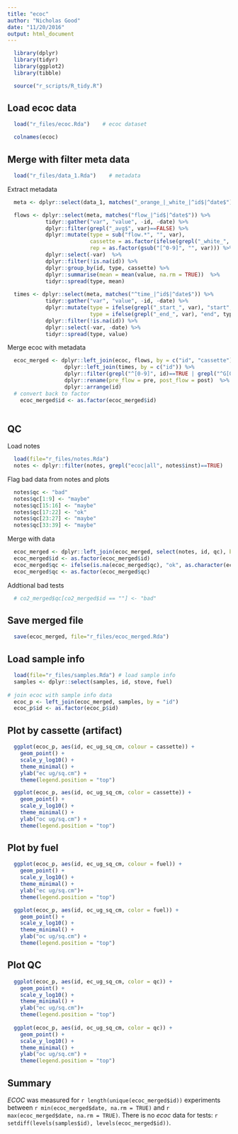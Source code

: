 ```yaml
---
title: "ecoc"
author: "Nicholas Good"
date: "11/20/2016"
output: html_document
---
```


```r
  library(dplyr)
  library(tidyr)
  library(ggplot2)
  library(tibble)
```

```r
  source("r_scripts/R_tidy.R")
```

## Load ecoc data

```r
  load("r_files/ecoc.Rda")    # ecoc dataset
```

```r
  colnames(ecoc)
```

## Merge with filter meta data

```r
  load("r_files/data_1.Rda")    # metadata
```

Extract metadata
```r
  meta <- dplyr::select(data_1, matches("_orange_|_white_|^id$|^date$"))

  flows <- dplyr::select(meta, matches("flow_|^id$|^date$")) %>%
            tidyr::gather("var", "value", -id, -date) %>%
            dplyr::filter(grepl("_avg$", var)==FALSE) %>%
            dplyr::mutate(type = sub("flow.*", "", var),
                          cassette = as.factor(ifelse(grepl("_white_", var), "A", "E")),
                          rep = as.factor(gsub("[^0-9]", "", var))) %>%
            dplyr::select(-var)  %>%
            dplyr::filter(!is.na(id)) %>%
            dplyr::group_by(id, type, cassette) %>%
            dplyr::summarise(mean = mean(value, na.rm = TRUE))  %>%
            tidyr::spread(type, mean)
  
  times <- dplyr::select(meta, matches("^time_|^id$|^date$")) %>%
            tidyr::gather("var", "value", -id, -date) %>%
            dplyr::mutate(type = ifelse(grepl("_start_", var), "start", "NA"),
                          type = ifelse(grepl("_end_", var), "end", type)) %>%
            dplyr::filter(!is.na(id)) %>%  
            dplyr::select(-var, -date) %>%
            tidyr::spread(type, value)
```

Merge ecoc with metadata

```r
  ecoc_merged <- dplyr::left_join(ecoc, flows, by = c("id", "cassette"))  %>%  
                  dplyr::left_join(times, by = c("id")) %>%  
                  dplyr::filter(grepl("^[0-9]", id)==TRUE | grepl("^G[0-9]", id)==TRUE) %>%
                  dplyr::rename(pre_flow = pre, post_flow = post)  %>%
                  dplyr::arrange(id)
  # convert back to factor
    ecoc_merged$id <- as.factor(ecoc_merged$id)
  
```

## QC

Load notes
```r
  load(file="r_files/notes.Rda")
  notes <- dplyr::filter(notes, grepl("ecoc|all", notes$inst)==TRUE)
```

Flag bad data from notes and plots

```r
  notes$qc <- "bad"
  notes$qc[1:9] <- "maybe"
  notes$qc[15:16] <- "maybe"
  notes$qc[17:22] <- "ok"
  notes$qc[23:27] <- "maybe"
  notes$qc[33:39] <- "maybe"
```

Merge with data

```r
  ecoc_merged <- dplyr::left_join(ecoc_merged, select(notes, id, qc), by = "id")
  ecoc_merged$id <- as.factor(ecoc_merged$id)
  ecoc_merged$qc <- ifelse(is.na(ecoc_merged$qc), "ok", as.character(ecoc_merged$qc))
  ecoc_merged$qc <- as.factor(ecoc_merged$qc)
```

Addtional bad tests

```r
  # co2_merged$qc[co2_merged$id == ""] <- "bad"
```

## Save merged file

```r
  save(ecoc_merged, file="r_files/ecoc_merged.Rda")
```

## Load sample info

```r
  load(file="r_files/samples.Rda") # load sample info
  samples <- dplyr::select(samples, id, stove, fuel)
  
# join ecoc with sample info data
  ecoc_p <- left_join(ecoc_merged, samples, by = "id")
  ecoc_p$id <- as.factor(ecoc_p$id)
```

## Plot by cassette (artifact)

```r
  ggplot(ecoc_p, aes(id, ec_ug_sq_cm, colour = cassette)) +
    geom_point() +
    scale_y_log10() +
    theme_minimal() +
    ylab("ec ug/sq.cm") +
    theme(legend.position = "top")

  ggplot(ecoc_p, aes(id, oc_ug_sq_cm, color = cassette)) +
    geom_point() +
    scale_y_log10() +
    theme_minimal() +
    ylab("oc ug/sq.cm") +
    theme(legend.position = "top")
```

## Plot by fuel

```r
  ggplot(ecoc_p, aes(id, ec_ug_sq_cm, colour = fuel)) +
    geom_point() +
    scale_y_log10() +
    theme_minimal() +
    ylab("ec ug/sq.cm")+
    theme(legend.position = "top")

  ggplot(ecoc_p, aes(id, oc_ug_sq_cm, color = fuel)) +
    geom_point() +
    scale_y_log10() +
    theme_minimal() +
    ylab("oc ug/sq.cm") +
    theme(legend.position = "top")
```

## Plot QC

```r
  ggplot(ecoc_p, aes(id, ec_ug_sq_cm, color = qc)) +
    geom_point() +
    scale_y_log10() +
    theme_minimal() +
    ylab("ec ug/sq.cm")+
    theme(legend.position = "top")
    
  ggplot(ecoc_p, aes(id, oc_ug_sq_cm, color = qc)) +
    geom_point() +
    scale_y_log10() +
    theme_minimal() +
    ylab("oc ug/sq.cm") +
    theme(legend.position = "top")
```

## Summary

$ECOC$ was measured for `r length(unique(ecoc_merged$id))` experiments between `r min(ecoc_merged$date, na.rm = TRUE)` and `r max(ecoc_merged$date, na.rm = TRUE)`. There is no $ecoc$ data for tests: `r setdiff(levels(samples$id), levels(ecoc_merged$id))`.